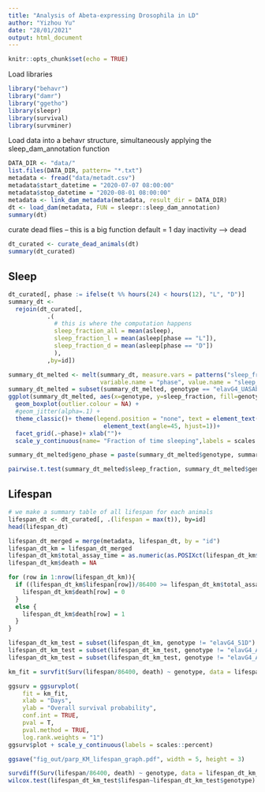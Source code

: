 ```yaml
---
title: "Analysis of Abeta-expressing Drosophila in LD"
author: "Yizhou Yu"
date: "28/01/2021"
output: html_document
---
```


```r
knitr::opts_chunk$set(echo = TRUE)
```


Load libraries
```r
library("behavr")
library("damr")
library("ggetho")
library(sleepr)
library(survival)
library(survminer)
```

Load data into a behavr structure, simultaneously applying the sleep_dam_annotation function

```r
DATA_DIR <- "data/"
list.files(DATA_DIR, pattern= "*.txt")
metadata <- fread("data/metadt.csv")
metadata$start_datetime = "2020-07-07 08:00:00"
metadata$stop_datetime = "2020-08-01 08:00:00"
metadata <- link_dam_metadata(metadata, result_dir = DATA_DIR)
dt <- load_dam(metadata, FUN = sleepr::sleep_dam_annotation)
summary(dt)

```



curate dead flies -- this is a big function
default = 1 day inactivity --> dead 
```r
dt_curated <- curate_dead_animals(dt)
summary(dt_curated)
```

## Sleep
```r
dt_curated[, phase := ifelse(t %% hours(24) < hours(12), "L", "D")]
summary_dt <- 
  rejoin(dt_curated[,
           .(
             # this is where the computation happens
             sleep_fraction_all = mean(asleep),
             sleep_fraction_l = mean(asleep[phase == "L"]),
             sleep_fraction_d = mean(asleep[phase == "D"])
             ),
           ,by=id])

summary_dt_melted <- melt(summary_dt, measure.vars = patterns("sleep_fraction_"),
                          variable.name = "phase", value.name = "sleep_fraction")
summary_dt_melted = subset(summary_dt_melted, genotype == "elavG4_UASAbArc" | genotype == "elavG4_UASAbArc_parpCH1")
ggplot(summary_dt_melted, aes(x=genotype, y=sleep_fraction, fill=genotype)) + 
  geom_boxplot(outlier.colour = NA) +
  #geom_jitter(alpha=.1) +
  theme_classic()+ theme(legend.position = "none", text = element_text(size=15), axis.text.x = 
                           element_text(angle=45, hjust=1))+
  facet_grid(.~phase)+ xlab("")+
  scale_y_continuous(name= "Fraction of time sleeping",labels = scales::percent)
```

```r
summary_dt_melted$geno_phase = paste(summary_dt_melted$genotype, summary_dt_melted$phase, sep = "_")

pairwise.t.test(summary_dt_melted$sleep_fraction, summary_dt_melted$geno_phase, p.adj = "none")

```



## Lifespan
```r
# we make a summary table of all lifespan for each animals
lifespan_dt <- dt_curated[, .(lifespan = max(t)), by=id]
head(lifespan_dt)
```


```r
lifespan_dt_merged = merge(metadata, lifespan_dt, by = "id")
lifespan_dt_km = lifespan_dt_merged
lifespan_dt_km$total_assay_time = as.numeric(as.POSIXct(lifespan_dt_km$stop_datetime,format='%Y-%m-%d %H:%M:%S') - as.POSIXct(lifespan_dt_km$start_datetime,format='%Y-%m-%d %H:%M:%S'))
lifespan_dt_km$death = NA

for (row in 1:nrow(lifespan_dt_km)){
  if ((lifespan_dt_km$lifespan[row])/86400 >= lifespan_dt_km$total_assay_time[row]) {
    lifespan_dt_km$death[row] = 0
  }
  else {
    lifespan_dt_km$death[row] = 1
  }
}
```

```r
lifespan_dt_km_test = subset(lifespan_dt_km, genotype != "elavG4_51D")
lifespan_dt_km_test = subset(lifespan_dt_km_test, genotype != "elavG4_AbArc_RelE20")
lifespan_dt_km_test = subset(lifespan_dt_km_test, genotype != "elavG4_AbArc_dNK")

km_fit = survfit(Surv(lifespan/86400, death) ~ genotype, data = lifespan_dt_km_test)

ggsurv = ggsurvplot(
    fit = km_fit, 
    xlab = "Days", 
    ylab = "Overall survival probability",
    conf.int = TRUE,
    pval = T,
    pval.method = TRUE,
    log.rank.weights = "1")
ggsurv$plot + scale_y_continuous(labels = scales::percent)

ggsave("fig_out/parp_KM_lifespan_graph.pdf", width = 5, height = 3)
```

```r
survdiff(Surv(lifespan/86400, death) ~ genotype, data = lifespan_dt_km_test)
wilcox.test(lifespan_dt_km_test$lifespan~lifespan_dt_km_test$genotype)
```


